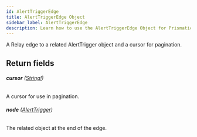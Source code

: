 ```yaml
---
id: AlertTriggerEdge
title: AlertTriggerEdge Object
sidebar_label: AlertTriggerEdge
description: Learn how to use the AlertTriggerEdge Object for Prismatic's API.
---
```


A Relay edge to a related AlertTrigger object and a cursor for pagination.

## Return fields

###### <b>cursor</b> ([String!](api/schema/scalar/String.mdx))

A cursor for use in pagination.

###### <b>node</b> ([AlertTrigger](api/schema/object/AlertTrigger.mdx))

The related object at the end of the edge.
